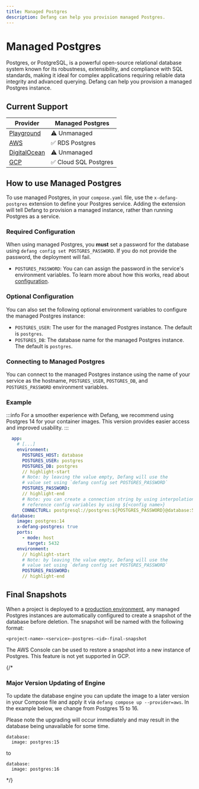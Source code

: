 ```yaml
---
title: Managed Postgres
description: Defang can help you provision managed Postgres.
---
```


# Managed Postgres

Postgres, or PostgreSQL, is a powerful open-source relational database system known for its robustness, extensibility, and compliance with SQL standards, making it ideal for complex applications requiring reliable data integrity and advanced querying. Defang can help you provision a managed Postgres instance.

## Current Support

| Provider | Managed Postgres |
| --- | --- |
| [Playground](/docs/providers/playground#managed-services) | ⚠️ Unmanaged |
| [AWS](/docs/providers/aws#managed-storage) | ✅ RDS Postgres |
| [DigitalOcean](/docs/providers/digitalocean#future-improvements) | ⚠️ Unmanaged |
| [GCP](/docs/providers/gcp#managed-storage) | ✅ Cloud SQL Postgres |

## How to use Managed Postgres

To use managed Postgres, in your `compose.yaml` file, use the `x-defang-postgres` extension to define your Postgres service. Adding the extension will tell Defang to provision a managed instance, rather than running Postgres as a service.

### Required Configuration

When using managed Postgres, you **must** set a password for the database using `defang config set POSTGRES_PASSWORD`. If you do not provide the password, the deployment will fail.

- `POSTGRES_PASSWORD`: You can can assign the password in the service's environment variables. To learn more about how this works, read about [configuration](../configuration.md).

### Optional Configuration

You can also set the following optional environment variables to configure the managed Postgres instance:

- `POSTGRES_USER`: The user for the managed Postgres instance. The default is `postgres`.
- `POSTGRES_DB`: The database name for the managed Postgres instance. The default is `postgres`.

### Connecting to Managed Postgres

You can connect to the managed Postgres instance using the name of your service as the hostname, `POSTGRES_USER`, `POSTGRES_DB`, and `POSTGRES_PASSWORD` environment variables.

### Example

:::info
For a smoother experience with Defang, we recommend using Postgres 14 for your container images. This version provides easier access and improved usability.
:::

```yaml
  app:
    # [...]
    environment:
      POSTGRES_HOST: database
      POSTGRES_USER: postgres
      POSTGRES_DB: postgres
      // highlight-start
      # Note: by leaving the value empty, Defang will use the
      # value set using `defang config set POSTGRES_PASSWORD`
      POSTGRES_PASSWORD:
      // highlight-end
      # Note: you can create a connection string by using interpolation,
      # reference config variables by using ${<config name>}
      CONNECTURL: postgresql://postgres:${POSTGRES_PASSWORD}@database:5432/postgres?sslmode=require
  database:
    image: postgres:14
    x-defang-postgres: true
    ports:
      - mode: host
        target: 5432
    environment:
      // highlight-start
      # Note: by leaving the value empty, Defang will use the
      # value set using `defang config set POSTGRES_PASSWORD`
      POSTGRES_PASSWORD:
      // highlight-end

```

## Final Snapshots

When a project is deployed to a [production environment](/docs/concepts/deployment-modes), any managed Postgres instances are automatically configured to create a snapshot of the database before deletion. The snapshot will be named with the following format:

`
<project-name>-<service>-postgres-<id>-final-snapshot
`

The AWS Console can be used to restore a snapshot into a new instance of Postgres. This feature is not yet supported in GCP.

{/*
### Major Version Updating of Engine

To update the database engine you can update the image to a later version in your Compose file and apply it via ```defang compose up --provider=aws```. In the example below, we change from Postgres 15 to 16.

Please note the upgrading will occur immediately and may result in the database being unavailable for some time.

```
database:
  image: postgres:15
```

to

```
database:
  image: postgres:16
```
 */}
